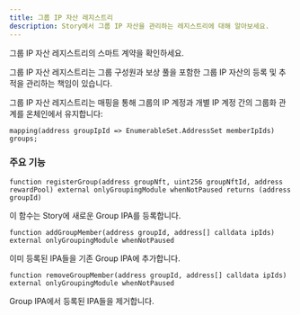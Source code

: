 ```yaml
---
title: 그룹 IP 자산 레지스트리
description: Story에서 그룹 IP 자산을 관리하는 레지스트리에 대해 알아보세요.
---
```


<CardGroup cols={1}>
  <Card title="GroupIPAssetRegistry.sol" href="https://github.com/storyprotocol/protocol-core-v1/blob/main/contracts/registries/GroupIPAssetRegistry.sol" icon="scroll" color="#ccb092">
    그룹 IP 자산 레지스트리의 스마트 계약을 확인하세요.
  </Card>
</CardGroup>

그룹 IP 자산 레지스트리는 그룹 구성원과 보상 풀을 포함한 그룹 IP 자산의 등록 및 추적을 관리하는 책임이 있습니다.

그룹 IP 자산 레지스트리는 매핑을 통해 그룹의 IP 계정과 개별 IP 계정 간의 그룹화 관계를 온체인에서 유지합니다:

```solidity GroupIPAssetRegistry.sol
mapping(address groupIpId => EnumerableSet.AddressSet memberIpIds) groups;
```

### 주요 기능

```solidity GroupIPAssetRegistry.sol
function registerGroup(address groupNft, uint256 groupNftId, address rewardPool) external onlyGroupingModule whenNotPaused returns (address groupId)
```

이 함수는 Story에 새로운 Group IPA를 등록합니다.

```solidity GroupIPAssetRegistry.sol
function addGroupMember(address groupId, address[] calldata ipIds) external onlyGroupingModule whenNotPaused
```

이미 등록된 IPA들을 기존 Group IPA에 추가합니다.

```solidity GroupIPAssetRegistry.sol
function removeGroupMember(address groupId, address[] calldata ipIds) external onlyGroupingModule whenNotPaused
```

Group IPA에서 등록된 IPA들을 제거합니다.
